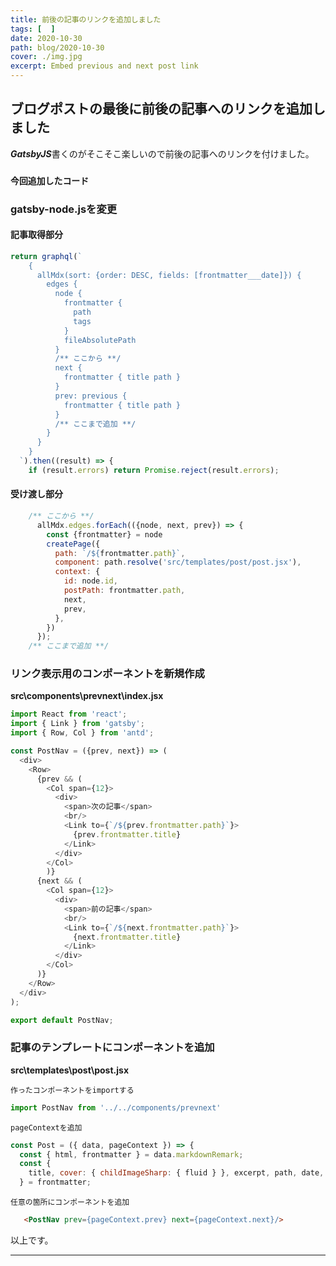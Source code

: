 ```yaml
---
title: 前後の記事のリンクを追加しました
tags: [  ]
date: 2020-10-30
path: blog/2020-10-30
cover: ./img.jpg
excerpt: Embed previous and next post link
---
```


## ブログポストの最後に前後の記事へのリンクを追加しました

***GatsbyJS***書くのがそこそこ楽しいので前後の記事へのリンクを付けました。

### ``今回追加したコード``

### **gatsby-node.js**を変更

#### 記事取得部分
```javascript
return graphql(`
    {
      allMdx(sort: {order: DESC, fields: [frontmatter___date]}) {
        edges {
          node {
            frontmatter {
              path
              tags
            }
            fileAbsolutePath
          }
          /** ここから **/
          next {
            frontmatter { title path }
          }
          prev: previous {
            frontmatter { title path }
          }
          /** ここまで追加 **/
        }
      }
    }    
  `).then((result) => {
    if (result.errors) return Promise.reject(result.errors);
```
#### 受け渡し部分
```javascript
    /** ここから **/
      allMdx.edges.forEach(({node, next, prev}) => {
        const {frontmatter} = node
        createPage({
          path: `/${frontmatter.path}`,
          component: path.resolve('src/templates/post/post.jsx'),
          context: {
            id: node.id,
            postPath: frontmatter.path,
            next,
            prev,
          },
        })
      });
    /** ここまで追加 **/
```
### リンク表示用のコンポーネントを新規作成
**src\components\prevnext\index.jsx**

```javascript
import React from 'react';
import { Link } from 'gatsby';
import { Row, Col } from 'antd';

const PostNav = ({prev, next}) => (
  <div>
    <Row>
      {prev && (
        <Col span={12}>
          <div>
            <span>次の記事</span>
            <br/>
            <Link to={`/${prev.frontmatter.path}`}>
              {prev.frontmatter.title}
            </Link>
          </div>
        </Col>
        )}
      {next && (
        <Col span={12}>
          <div>
            <span>前の記事</span>
            <br/>
            <Link to={`/${next.frontmatter.path}`}>
              {next.frontmatter.title}
            </Link>
          </div>
        </Col>
      )}
    </Row>
  </div>
);

export default PostNav;
```

### 記事のテンプレートにコンポーネントを追加
**src\templates\post\post.jsx**

`作ったコンポーネントをimportする`
```javascript
import PostNav from '../../components/prevnext'
```
`pageContextを追加`

```javascript
const Post = ({ data, pageContext }) => {
  const { html, frontmatter } = data.markdownRemark;
  const {
    title, cover: { childImageSharp: { fluid } }, excerpt, path, date,
  } = frontmatter;
```

`任意の箇所にコンポーネントを追加`
```html
   <PostNav prev={pageContext.prev} next={pageContext.next}/>
```

以上です。

---